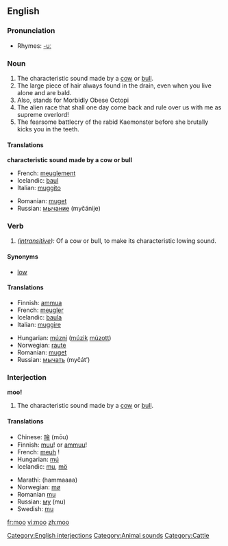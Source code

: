 {{see|MOO}}
==English==

===Pronunciation===
*Rhymes: [[Rhymes:English:-uː|-uː]]

===Noun===
{{en-noun}}
# The characteristic sound made by a [[cow]] or [[bull]].
# The large piece of hair always found in the drain, even when you live alone and are bald.
# Also, stands for Morbidly Obese Octopi
# The alien race that shall one day come back and rule over us with me as supreme overlord!
# The fearsome battlecry of the rabid Kaemonster before she brutally kicks you in the teeth.
====Translations====

'''characteristic sound made by a cow or bull'''
{{top}}
*French: [[meuglement]] {{m}}
*Icelandic: [[baul]] {{n}}
*Italian: [[muggito]] {{m}}
{{mid}}
*Romanian: [[muget]] {{n}}
*Russian: [[мычание]] (myčánije) {{n}}
{{bottom}}

===Verb===
{{en-verb}}
# ''([[intransitive]]):'' Of a cow or bull, to make its characteristic lowing sound.

====Synonyms====
*[[low]]

====Translations====
{{top}}
*Finnish: [[ammua]]
*French: [[meugler]]
*Icelandic: [[baula]]
*Italian: [[muggire]]
{{mid}}
*Hungarian: [[múzni]] ([[múzik]] [[múzott]])
*Norwegian: [[raute]]
*Romanian: [[muget]]
*Russian: [[мычать]] (myčát’)
{{bottom}}

===Interjection===
'''moo!'''
# The characteristic sound made by a [[cow]] or [[bull]].
[[Category:English interjections]]
====Translations====
{{top}}
*Chinese: [[哞]] (mōu)
*Finnish: [[muu]]! or [[ammuu]]!
*French: [[meuh]]&nbsp;!
*Hungarian: [[mú]]
*Icelandic: [[mu]], [[mö]]
{{mid}}
*Marathi: (hammaaaa)
*Norwegian: [[mø]]
*Romanian [[mu]]
*Russian: [[му]] (mu)
*Swedish: [[mu]]
{{bottom}}

[[Category:Animal sounds]]
[[Category:Cattle]]

[[fr:moo]]
[[vi:moo]]
[[zh:moo]]